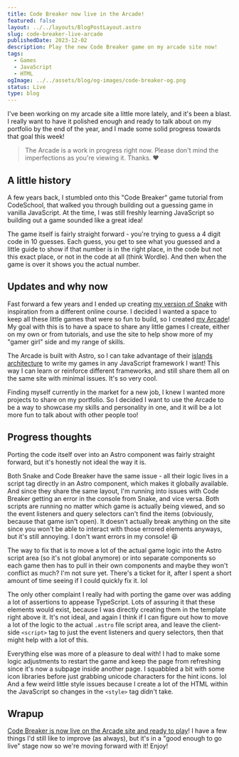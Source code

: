 ```yaml
---
title: Code Breaker now live in the Arcade!
featured: false
layout: ../../layouts/BlogPostLayout.astro
slug: code-breaker-live-arcade
publishedDate: 2023-12-02
description: Play the new Code Breaker game on my arcade site now!
tags:
  - Games
  - JavaScript
  - HTML
ogImage: ../../assets/blog/og-images/code-breaker-og.png
status: Live
type: blog
---
```


I've been working on my arcade site a little more lately, and it's been a blast. I really want to have it polished enough and ready to talk about on my portfolio by the end of the year, and I made some solid progress towards that goal this week!

> The Arcade is a work in progress right now. Please don't mind the imperfections as you're viewing it. Thanks. ❤

## A little history

A few years back, I stumbled onto this "Code Breaker" game tutorial from CodeSchool, that walked you through building out a guessing game in vanilla JavaScript. At the time, I was still freshly learning JavaScript so building out a game sounded like a great idea!

The game itself is fairly straight forward - you're trying to guess a 4 digit code in 10 guesses. Each guess, you get to see what you guessed and a little guide to show if that number is in the right place, in the code but not this exact place, or not in the code at all (think Wordle). And then when the game is over it shows you the actual number.

## Updates and why now

Fast forward a few years and I ended up creating [my version of Snake](/blog/building-snake-html-canvas-js) with inspiration from a different online course. I decided I wanted a space to keep all these little games that were so fun to build, so I created [my Arcade](https://lindakat-arcade.netlify.app/)! My goal with this is to have a space to share any little games I create, either on my own or from tutorials, and use the site to help show more of my "gamer girl" side and my range of skills.

The Arcade is built with Astro, so I can take advantage of their [islands architecture](https://docs.astro.build/en/concepts/islands/) to write my games in any JavaScript framework I want! This way I can learn or reinforce different frameworks, and still share them all on the same site with minimal issues. It's so very cool.

Finding myself currently in the market for a new job, I knew I wanted more projects to share on my portfolio. So I decided I want to use the Arcade to be a way to showcase my skills and personality in one, and it will be a lot more fun to talk about with other people too!

## Progress thoughts

Porting the code itself over into an Astro component was fairly straight forward, but it's honestly not ideal the way it is.

Both Snake and Code Breaker have the same issue - all their logic lives in a script tag directly in an Astro component, which makes it globally available. And since they share the same layout, I'm running into issues with Code Breaker getting an error in the console from Snake, and vice versa. Both scripts are running no matter which game is actually being viewed, and so the event listeners and query selectors can't find the items (obviously, because that game isn't open). It doesn't actually break anything on the site since you won't be able to interact with those errored elements anyways, but it's still annoying. I don't want errors in my console! 😆

The way to fix that is to move a lot of the actual game logic into the Astro script area (so it's not global anymore) or into separate components so each game then has to pull in their own components and maybe they won't conflict as much? I'm not sure yet. There's a ticket for it, after I spent a short amount of time seeing if I could quickly fix it. lol

The only other complaint I really had with porting the game over was adding a lot of assertions to appease TypeScript. Lots of assuring it that these elements would exist, because I was directly creating them in the template right above it. It's not ideal, and again I think if I can figure out how to move a lot of the logic to the actual `.astro` file script area, and leave the client-side `<script>` tag to just the event listeners and query selectors, then that might help with a lot of this.

Everything else was more of a pleasure to deal with! I had to make some logic adjustments to restart the game and keep the page from refreshing since it's now a subpage inside another page. I squabbled a bit with some icon libraries before just grabbing unicode characters for the hint icons. lol And a few weird little style issues because I create a lot of the HTML within the JavaScript so changes in the `<style>` tag didn't take.

## Wrapup

[Code Breaker is now live on the Arcade site and ready to play](https://lindakat-arcade.netlify.app/code-breaker/)! I have a few things I'd still like to improve (as always), but it's in a "good enough to go live" stage now so we're moving forward with it! Enjoy!
